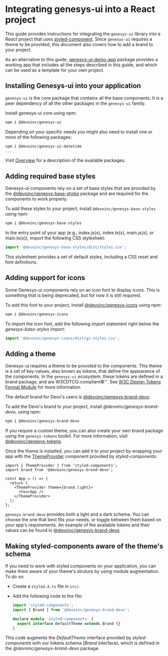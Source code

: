 
<Meta title="Getting started/Installation" />

# Integrating genesys-ui into a React project

This guide provides instructions for integrating the `genesys-ui` library into a _React_ project that uses [styled-component](https://styled-components.com/).
Since `genesys-ui` requires a theme to be provided, this document also covers how to add a brand to your project.

As an alternative to this guide, [genesys-ui-demo-app](https://github.com/DevoInc/genesys-ui-demo-app) package provides a working
app that includes all the steps described in this guide, and which can be used as a template for your own project.

## Installing Genesys-ui into your application

`genesys-ui` is the core package that contains all the base components.
It is a peer dependency of all the other packages in the `genesys-ui` family.

Install genesys-ui core using npm:

```bash
npm i @devoinc/genesys-ui
```

Depending on your specific needs you might also need to install one or more of the following packages:

```bash
npm i @devoinc/genesys-ui-datetime
...
```

Visit [Overview](/docs/getting-started-overview--docs) for a description of the available packages.

## Adding required base styles

Genesys-ui components rely on a set of base styles that are provided by the [@devoinc/genesys-base-styles](https://www.npmjs.com/package/@devoinc/genesys-base-styles) package
and are required for the components to work properly.

To add these styles to your project, install `@devoinc/genesys-base-styles` using npm:

```bash
npm i @devoinc/genesys-base-styles
```

In the entry point of your app (e.g., index.js(x), index.ts(x), main.js(x), or main.ts(x)), import the following CSS stylesheet:

```ts
import '@devoinc/genesys-base-styles/dist/styles.css';
```

This stylesheet provides a set of default styles, including a CSS reset and font definitions.

## Adding support for icons

Some Genesys-ui components rely on an icon font to display icons. This is something that is being deprecated, but for now it is still required.

To add this font to your project, install [@devoinc/genesys-icons](https://github.com/DevoInc/genesys-icons) using npm:

```bash
npm i @devoinc/genesys-icons
```

To import the icon font, add the following import statement right below the _genesys-base-styles_ import:

```ts
import '@devoinc/genesys-icons/dist/gi-styles.css';
```

## Adding a theme

Genesys-ui requires a theme to be provided to the components.
This theme is a set of key-values, also known as tokens, that define the appearance of the components.
In the `genesys-ui` ecosystem, these tokens are defined in a brand package, and are W3CDTCG-compliant©™. 
See [W3C Design Tokens Format Module](https://tr.designtokens.org/format/) for more information.

The default brand for Devo's users is [@devoinc/genesys-brand-devo](https://github.com/DevoInc/genesys-brand-devo).

To add the Devo's brand to your project, install _@devoinc/genesys-brand-devo_, using npm:

```bash
npm i @devoinc/genesys-brand-devo
```

If you require a custom theme, you can also create your own brand package using the `genesys-tokens` toolkit. For more information, visit [@devoinc/genesys-tokens](https://www.npmjs.com/package/@devoinc/genesys-tokens).

Once the theme is installed, you can add it to your project by wrapping your app with the [ThemeProvider](https://styled-components.com/docs/api#themeprovider) component provided by _styled-components_:

```tsx
import { ThemeProvider } from 'styled-components';
import brand from '@devoinc/genesys-brand-devo';

const App = () => {
  return (
    <ThemeProvider theme={brand.light}>
      <YourApp />
    </ThemeProvider>
  );
};
```

`genesys-brand-devo` provides both a light and a dark schema. You can choose the one that best fits your needs, or toggle between them based on your app's requirements.
An example of the available tokens and their values can be found in [@devoinc/genesys-brand-devo](https://devoinc.github.io/genesys-brand-devo/).

## Making styled-components aware of the theme's schema

If you need to work with styled components on your application, you can make them aware of your theme's struture by using module augmentation. To do so:

- Create a `styled.d.ts` file in `src/`.

- Add the following code to the file:

  ```ts
  import 'styled-components';
  import { Brand } from '@devoinc/genesys-brand-devo';

  declare module 'styled-components' {
    export interface DefaultTheme extends Brand {}
  }
  ```

This code augments the _DefaultTheme_ interface provided by _styled-components_ with our tokens schema (_Brand_ interface), which is defined in the _@devoinc/genesys-brand-devo_ package.
